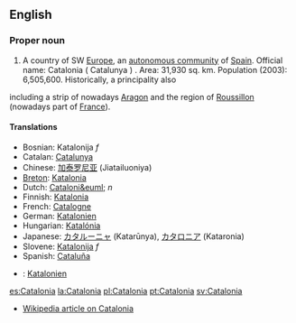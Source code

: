 ==English==
===Proper noun===
#A country of SW [[Europe]], an [[autonomous community]] of [[Spain]]. Official name: Catalonia ( Catalunya ) . Area: 31,930 sq. km. Population (2003): 6,505,600. Historically, a principality also 
including a strip of nowadays [[Aragon]] and the region of [[Roussillon]] (nowadays part of [[France]]). 

====Translations====
*Bosnian: Katalonija ''f''
*Catalan: [[Catalunya]]
*Chinese: [[加泰罗尼亚]] (Jiatailuoniya)
*[[Breton]]: [[Katalonia]]
*Dutch: [[Cataloni&euml;]] ''n''
*Finnish: [[Katalonia]]
*French: [[Catalogne]]
*German: [[Katalonien]]
*Hungarian: [[Katalónia]]
*Japanese: [[カタルーニャ]] (Katarūnya), [[カタロニア]] (Kataronia)
*Slovene: [[Katalonija]] ''f''
*Spanish: [[Cataluña]]
*{{sv}}: [[Katalonien]]

[[es:Catalonia]]
[[la:Catalonia]]
[[pl:Catalonia]]
[[pt:Catalonia]]
[[sv:Catalonia]]

*[[w:Catalonia|Wikipedia article on Catalonia]]